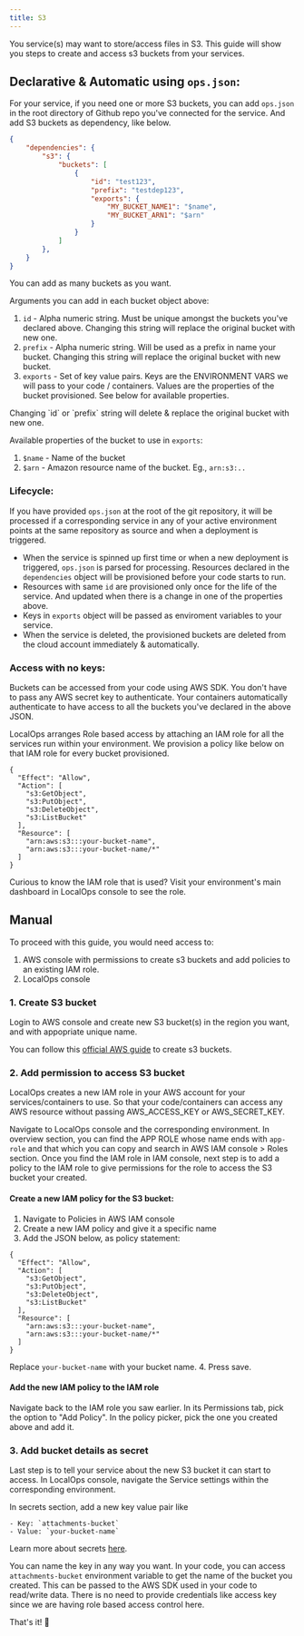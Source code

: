 ```yaml
---
title: S3
---
```


You service(s) may want to store/access files in S3. This guide will show you steps to create and access s3 buckets from
your services.

## Declarative & Automatic using `ops.json`:

For your service, if you need one or more S3 buckets, you can add `ops.json` in the root directory of Github repo you've connected for the service. And add S3 buckets as dependency, like below.

```json 
{
    "dependencies": {
        "s3": {
            "buckets": [
                {
                    "id": "test123",
                    "prefix": "testdep123",
                    "exports": {
                        "MY_BUCKET_NAME1": "$name",
                        "MY_BUCKET_ARN1": "$arn"
                    }
                }
            ]
        },
    }
}
```


You can add as many buckets as you want.

Arguments you can add in each bucket object above:
1. `id` - Alpha numeric string. Must be unique amongst the buckets you've declared above. Changing this string will replace the original bucket with new one.
2. `prefix` - Alpha numeric string. Will be used as a prefix in name your bucket. Changing this string will replace the original bucket with new bucket.
3. `exports` - Set of key value pairs. Keys are the ENVIRONMENT VARS we will pass to your code / containers. Values are the properties of the bucket provisioned. See below for available properties. 

<Warning>
Changing `id` or `prefix` string will delete & replace the original bucket with new one.
</Warning>


Available properties of the bucket to use in `exports`:
1. `$name` - Name of the bucket 
2. `$arn` - Amazon resource name of the bucket. Eg., `arn:s3:..`


### Lifecycle:

If you have provided `ops.json` at the root of the git repository, it will be processed if a corresponding service in any of your active environment points at the same repository as source and when a deployment is triggered. 

- When the service is spinned up first time or when a new deployment is triggered, `ops.json` is parsed for processing. Resources declared in the `dependencies` object will be provisioned before your code starts to run. 
- Resources with same `id` are provisioned only once for the life of the service. And updated when there is a change in one of the properties above. 
- Keys in `exports` object will be passed as enviroment variables to your service. 
- When the service is deleted, the provisioned buckets are deleted from the cloud account immediately & automatically. 

### Access with no keys:

Buckets can be accessed from your code using AWS SDK. You don't have to pass any AWS secret key to authenticate. Your containers automatically authenticate to have access to all the buckets you've declared in the above JSON. 

LocalOps arranges Role based access by attaching an IAM role for all the services run within your environment. We provision a policy like below on that IAM role for every bucket provisioned.

```
{
  "Effect": "Allow",
  "Action": [
    "s3:GetObject",
    "s3:PutObject",
    "s3:DeleteObject",
    "s3:ListBucket"
  ],
  "Resource": [
    "arn:aws:s3:::your-bucket-name",
    "arn:aws:s3:::your-bucket-name/*"
  ]
}
```

Curious to know the IAM role that is used? Visit your environment's main dashboard in LocalOps console to see the role.

## Manual 

To proceed with this guide, you would need access to:

1. AWS console with permissions to create s3 buckets and add policies to an existing IAM role.
2. LocalOps console

### 1. Create S3 bucket

Login to AWS console and create new S3 bucket(s) in the region you want, and with appopriate unique name.

You can follow this
[official AWS guide](https://docs.aws.amazon.com/AmazonS3/latest/userguide/GetStartedWithS3.html#creating-bucket) to
create s3 buckets.

### 2. Add permission to access S3 bucket

LocalOps creates a new IAM role in your AWS account for your services/containers to use. So that your code/containers
can access any AWS resource without passing AWS_ACCESS_KEY or AWS_SECRET_KEY.

Navigate to LocalOps console and the corresponding environment. In overview section, you can find the APP ROLE whose
name ends with `app-role` and that which you can copy and search in AWS IAM console > Roles section. Once you find the
IAM role in IAM console, next step is to add a policy to the IAM role to give permissions for the role to access the S3
bucket your created.

#### Create a new IAM policy for the S3 bucket:

1. Navigate to Policies in AWS IAM console
2. Create a new IAM policy and give it a specific name
3. Add the JSON below, as policy statement:

```
{
  "Effect": "Allow",
  "Action": [
    "s3:GetObject",
    "s3:PutObject",
    "s3:DeleteObject",
    "s3:ListBucket"
  ],
  "Resource": [
    "arn:aws:s3:::your-bucket-name",
    "arn:aws:s3:::your-bucket-name/*"
  ]
}
```

Replace `your-bucket-name` with your bucket name. 4. Press save.

#### Add the new IAM policy to the IAM role

Navigate back to the IAM role you saw earlier. In its Permissions tab, pick the option to "Add Policy". In the policy
picker, pick the one you created above and add it.

### 3. Add bucket details as secret

Last step is to tell your service about the new S3 bucket it can start to access. In LocalOps console, navigate the
Service settings within the corresponding environment.

In secrets section, add a new key value pair like

```
- Key: `attachments-bucket`
- Value: `your-bucket-name`
```

Learn more about secrets [here](/environment/services/secrets).

You can name the key in any way you want. In your code, you can access `attachments-bucket` environment variable to get
the name of the bucket you created. This can be passed to the AWS SDK used in your code to read/write data. There is no
need to provide credentials like access key since we are having role based access control here.

That's it! 🎉

